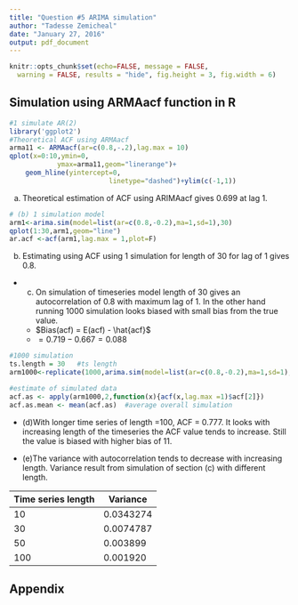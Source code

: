 ```yaml
---
title: "Question #5 ARIMA simulation"
author: "Tadesse Zemicheal"
date: "January 27, 2016"
output: pdf_document
---
```


```r
knitr::opts_chunk$set(echo=FALSE, message = FALSE, 
  warning = FALSE, results = "hide", fig.height = 3, fig.width = 6) 
```

## Simulation using ARMAacf function in R
```r
#1 simulate AR(2)
library('ggplot2')
#Theoretical ACF using ARMAacf
arma11 <- ARMAacf(ar=c(0.8,-.2),lag.max = 10)
qplot(x=0:10,ymin=0,
			ymax=arma11,geom="linerange")+
	geom_hline(yintercept=0,
						 linetype="dashed")+ylim(c(-1,1))
```

(a) Theoretical estimation of ACF using ARIMAacf gives 0.699 at lag 1. 
```r
# (b) 1 simulation model
arm1<-arima.sim(model=list(ar=c(0.8,-0.2),ma=1,sd=1),30)
qplot(1:30,arm1,geom="line")
ar.acf <-acf(arm1,lag.max = 1,plot=F)
```
(b) Estimating using ACF using 1 simulation for length of 30 for lag of 1 gives 0.8.

+ (c)  On simulation of timeseries model length of 30 gives an autocorrelation of 0.8 with maximum lag of 1. In the other hand running 1000 simulation looks biased with small bias from the true value.   
	+ $Bias(acf) = E(acf) - \hat{acf}$
	+ $=0.719-0.667 = 0.088$

```r
#1000 simulation 
ts.length = 30   #ts length
arm1000<-replicate(1000,arima.sim(model=list(ar=c(0.8,-0.2),ma=1,sd=1),ts.length))
```

```r
#estimate of simulated data 
acf.as <- apply(arm1000,2,function(x){acf(x,lag.max =1)$acf[2]})
acf.as.mean <- mean(acf.as)  #average overall simulation 
```

+ (d)With longer time series of length =100, ACF = 0.777. It looks with increasing length of the timeseries the ACF value tends to increase. Still the value is biased with higher bias of 11.

+ (e)The variance with autocorrelation tends to decrease with increasing length. Variance result from simulation of section (c) with different length.

| Time series length | Variance    |
|--------------------|-------------|
| 10                 | 0.0343274            |
| 30                 | 0.0074787            |
| 50                 | 0.003899            |
| 100                | 0.001920 |

## Appendix


```r

```
